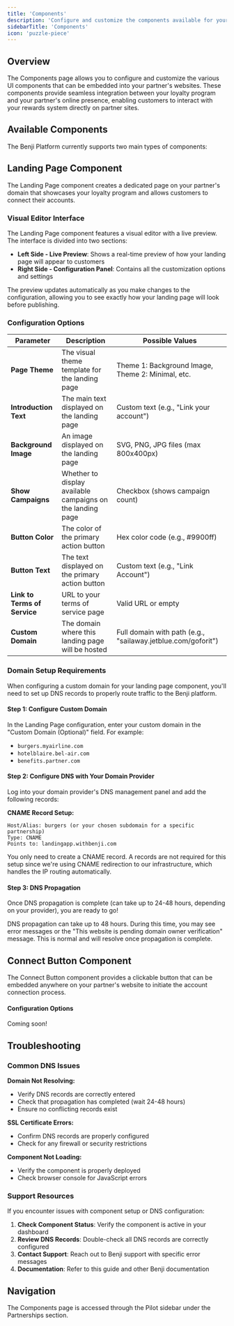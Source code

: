 ```yaml
---
title: 'Components'
description: 'Configure and customize the components available for your partnerships'
sidebarTitle: 'Components'
icon: 'puzzle-piece'
---
```


## Overview

The Components page allows you to configure and customize the various UI components that can be embedded into your partner's websites. These components provide seamless integration between your loyalty program and your partner's online presence, enabling customers to interact with your rewards system directly on partner sites.

## Available Components

The Benji Platform currently supports two main types of components:

## Landing Page Component

The Landing Page component creates a dedicated page on your partner's domain that showcases your loyalty program and allows customers to connect their accounts.

### Visual Editor Interface

The Landing Page component features a visual editor with a live preview. The interface is divided into two sections:

- **Left Side - Live Preview**: Shows a real-time preview of how your landing page will appear to customers
- **Right Side - Configuration Panel**: Contains all the customization options and settings

The preview updates automatically as you make changes to the configuration, allowing you to see exactly how your landing page will look before publishing.

### Configuration Options

| Parameter | Description | Possible Values |
| --------- | ----------- | --------------- |
| **Page Theme** | The visual theme template for the landing page | Theme 1: Background Image, Theme 2: Minimal, etc. |
| **Introduction Text** | The main text displayed on the landing page | Custom text (e.g., "Link your account") |
| **Background Image** | An image displayed on the landing page | SVG, PNG, JPG files (max 800x400px) |
| **Show Campaigns** | Whether to display available campaigns on the landing page | Checkbox (shows campaign count) |
| **Button Color** | The color of the primary action button | Hex color code (e.g., #9900ff) |
| **Button Text** | The text displayed on the primary action button | Custom text (e.g., "Link Account") |
| **Link to Terms of Service** | URL to your terms of service page | Valid URL or empty |
| **Custom Domain** | The domain where this landing page will be hosted | Full domain with path (e.g., "sailaway.jetblue.com/goforit") |

### Domain Setup Requirements

When configuring a custom domain for your landing page component, you'll need to set up DNS records to properly route traffic to the Benji platform.

#### Step 1: Configure Custom Domain

In the Landing Page configuration, enter your custom domain in the "Custom Domain (Optional)" field. For example:
- `burgers.myairline.com`
- `hotelblaire.bel-air.com`
- `benefits.partner.com`


#### Step 2: Configure DNS with Your Domain Provider

Log into your domain provider's DNS management panel and add the following records:

**CNAME Record Setup:**
```
Host/Alias: burgers (or your chosen subdomain for a specific partnership)
Type: CNAME
Points to: landingapp.withbenji.com
```

<Tip>
  You only need to create a CNAME record. A records are not required for this setup since we're using CNAME redirection to our infrastructure, which handles the IP routing automatically.
</Tip>



#### Step 3: DNS Propagation

Once DNS propagation is complete (can take up to 24-48 hours, depending on your provider), you are ready to go!

<Tip>
  DNS propagation can take up to 48 hours. During this time, you may see error messages or the "This website is pending domain owner verification" message. This is normal and will resolve once propagation is complete.
</Tip>

## Connect Button Component

The Connect Button component provides a clickable button that can be embedded anywhere on your partner's website to initiate the account connection process.

#### Configuration Options

Coming soon!

## Troubleshooting

### Common DNS Issues

**Domain Not Resolving:**
- Verify DNS records are correctly entered
- Check that propagation has completed (wait 24-48 hours)
- Ensure no conflicting records exist

**SSL Certificate Errors:**
- Confirm DNS records are properly configured
- Check for any firewall or security restrictions

**Component Not Loading:**
- Verify the component is properly deployed
- Check browser console for JavaScript errors

### Support Resources

If you encounter issues with component setup or DNS configuration:

1. **Check Component Status**: Verify the component is active in your dashboard
2. **Review DNS Records**: Double-check all DNS records are correctly configured
3. **Contact Support**: Reach out to Benji support with specific error messages
4. **Documentation**: Refer to this guide and other Benji documentation

## Navigation

The Components page is accessed through the Pilot sidebar under the Partnerships section.
